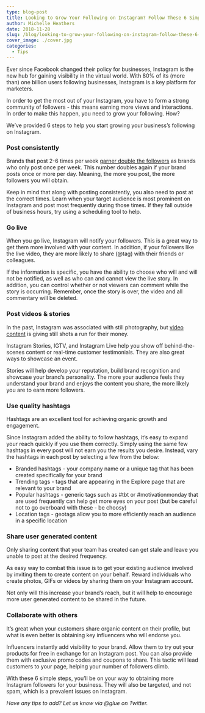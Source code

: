 ```yaml
---
type: blog-post
title: Looking to Grow Your Following on Instagram? Follow These 6 Simple Steps
author: Michelle Heathers
date: 2018-11-28
slug: /blog/looking-to-grow-your-following-on-instagram-follow-these-6-simple-steps
cover_image: ./cover.jpg
categories:
  - Tips
---
```


Ever since Facebook changed their policy for businesses, Instagram is the new
hub for gaining visibility in the virtual world. With 80% of its (more than)
one billion users following businesses, Instagram is a key platform for
marketers.

In order to get the most out of your Instagram, you have to form a strong
community of followers - this means earning more views and interactions.
In order to make this happen, you need to grow your following. How?

We’ve provided 6 steps to help you start growing your business’s following on
Instagram.

### Post consistently

Brands that post 2-6 times per week [garner double the followers][1] as brands who only post once per week. This number doubles again if your brand posts once or more per day. Meaning, the more you post, the more followers you will obtain.

Keep in mind that along with posting consistently, you also need to post at
the correct times. Learn when your target audience is most prominent on
Instagram and post most frequently during those times. If they fall outside of
business hours, try using a scheduling tool to help.

### Go live

When you go live, Instagram will notify your followers. This is a great way to
get them more involved with your content. In addition, if your followers like
the live video, they are more likely to share (@tag) with their friends or
colleagues.

If the information is specific, you have the ability to choose who will and
will not be notified, as well as who can and cannot view the live story. In
addition, you can control whether or not viewers can comment while the story
is occurring. Remember, once the story is over, the video and all commentary
will be deleted.

### Post videos & stories

In the past, Instagram was associated with still photography, but [video content][2] is giving still shots a run for their money.

Instagram Stories, IGTV, and Instagram Live help you show off
behind-the-scenes content or real-time customer testimonials. They are also
great ways to showcase an event.

Stories will help develop your reputation, build brand recognition and
showcase your brand’s personality. The more your audience feels they
understand your brand and enjoys the content you share, the more likely you
are to earn more followers.

### Use quality hashtags

Hashtags are an excellent tool for achieving organic growth and engagement.

Since Instagram added the ability to follow hashtags, it’s easy to expand your
reach quickly if you use them correctly. Simply using the same few hashtags in
every post will not earn you the results you desire. Instead, vary the
hashtags in each post by selecting a few from the below:

- Branded hashtags - your company name or a unique tag that has been
  created specifically for your brand
- Trending tags - tags that are appearing in the Explore page that are relevant to your brand
- Popular hashtags - generic tags such as #tbt or #motivationmonday that are used frequently can help get more eyes on your post (but be careful not to go overboard with these - be choosy)
- Location tags - geotags allow you to more efficiently reach an audience in a specific location

### Share user generated content

Only sharing content that your team has created can get stale and leave you
unable to post at the desired frequency.

As easy way to combat this issue is to get your existing audience involved by
inviting them to create content on your behalf. Reward individuals who create
photos, GIFs or videos by sharing them on your Instagram account.

Not only will this increase your brand’s reach, but it will help to encourage
more user generated content to be shared in the future.

### Collaborate with others

It’s great when your customers share organic content on their profile, but
what is even better is obtaining key influencers who will endorse you.

Influencers instantly add visibility to your brand. Allow them to try out your
products for free in exchange for an Instagram post. You can also provide them
with exclusive promo codes and coupons to share. This tactic will lead
customers to your page, helping your number of followers climb.

With these 6 simple steps, you’ll be on your way to obtaining more Instagram
followers for your business. They will also be targeted, and not spam, which
is a prevalent issues on Instagram.

_Have any tips to add? Let us know via @glue on Twitter._

[1]: https://blog.tailwindapp.com/how-often-should-i-post-to-instagram-at-least-once-per-day/
[2]: /blog/social-media-tips/how-to-maximize-video-content-across-your-social-networks
